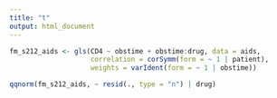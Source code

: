 ```yaml
---
title: "t"
output: html_document
---
```


```r
fm_s212_aids <- gls(CD4 ~ obstime + obstime:drug, data = aids,
                    correlation = corSymm(form = ~ 1 | patient),
                    weights = varIdent(form = ~ 1 | obstime))

qqnorm(fm_s212_aids, ~ resid(., type = "n") | drug)
```

